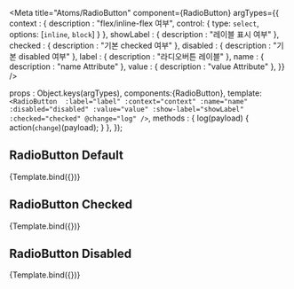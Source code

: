 
<Meta 
  title="Atoms/RadioButton"
  component={RadioButton}
  argTypes={{
    context : {
      description : "flex/inline-flex 여부",
      control: {
        type: `select`,
        options: [`inline`, `block`]
      }
    },
    showLabel : {
      description : "레이블 표시 여부"
    },
    checked : {
      description : "기본 checked 여부"
    },
    disabled : {
      description : "기본 disabled 여부"
    },
    label : {
      description : "라디오버튼 레이블"
    },
    name : {
      description : "name Attribute"
    },
    value : {
      description : "value Attribute"
    },
  }}
/>

  props : Object.keys(argTypes),
  components:{RadioButton},
  template:`
    <RadioButton 
      :label="label"
      :context="context"
      :name="name"
      :disabled="disabled"
      :value="value"
      :show-label="showLabel"
      :checked="checked"
      @change="log"
    />`,
  methods : {
    log(payload) {
      action(`change`)(payload);
    }
  },
});

## RadioButton Default

<Canvas>
  <Story name="default" args={{
    label : `임의의 레이블`,
    name : `dummyName`,
    value : `임의의 값`,
    checked : false
  }}>
  {Template.bind({})}
  </Story>
</Canvas>

## RadioButton Checked

<Canvas>
  <Story name="checked" args={{
    label : `임의의 레이블`,
    name : `dummyName`,
    value : `임의의 값`,
    checked : true
  }}>
    {Template.bind({})}
  </Story>
</Canvas>

## RadioButton Disabled

<Canvas>
  <Story name="disabled" args={{
    label : `임의의 레이블`,
    name : `dummyName`,
    value : `임의의 값`,
    checked : false,
    disabled : true
  }}>
    {Template.bind({})}
  </Story>
</Canvas>

